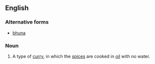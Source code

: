 ==English==

===Alternative forms===
* [[bhuna]]

===Noun===
{{en-noun}}

# {{food}} A type of [[curry]], in which the [[spice]]s are cooked in [[oil]] with no water.